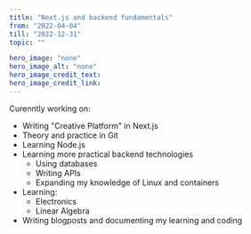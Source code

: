 ---
title: "Next.js and backend fundamentals"
from: "2022-04-04"
till: "2022-12-31"
topic: ""

hero_image: "none"
hero_image_alt: "none"
hero_image_credit_text: 
hero_image_credit_link: 
---

Curenntly working on:
- Writing "Creative Platform" in Next.js
- Theory and practice in Git
- Learning Node.js 
- Learning more practical backend technologies
    - Using databases
    - Writing APIs
    - Expanding my knowledge of Linux and containers
- Learning:
    - Electronics
    - Linear Algebra
- Writing blogposts and documenting my learning and coding